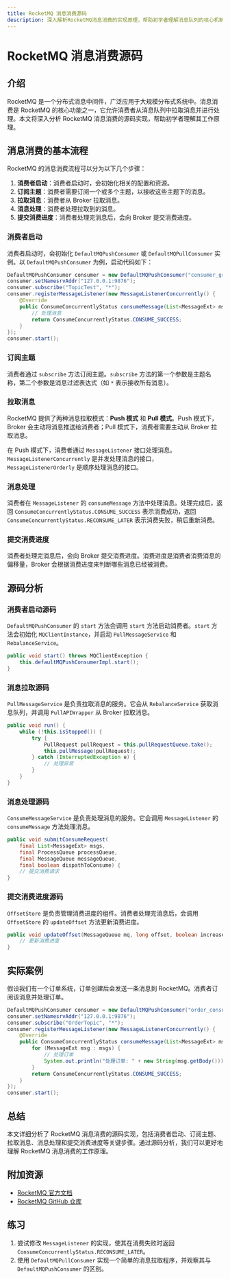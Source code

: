 ```yaml
---
title: RocketMQ 消息消费源码
description: 深入解析RocketMQ消息消费的实现原理，帮助初学者理解消息队列的核心机制。
---
```


# RocketMQ 消息消费源码

## 介绍

RocketMQ 是一个分布式消息中间件，广泛应用于大规模分布式系统中。消息消费是 RocketMQ 的核心功能之一，它允许消费者从消息队列中拉取消息并进行处理。本文将深入分析 RocketMQ 消息消费的源码实现，帮助初学者理解其工作原理。

## 消息消费的基本流程

RocketMQ 的消息消费流程可以分为以下几个步骤：

1. **消费者启动**：消费者启动时，会初始化相关的配置和资源。
2. **订阅主题**：消费者需要订阅一个或多个主题，以接收这些主题下的消息。
3. **拉取消息**：消费者从 Broker 拉取消息。
4. **消息处理**：消费者处理拉取到的消息。
5. **提交消费进度**：消费者处理完消息后，会向 Broker 提交消费进度。

### 消费者启动

消费者启动时，会初始化 `DefaultMQPushConsumer` 或 `DefaultMQPullConsumer` 实例。以 `DefaultMQPushConsumer` 为例，启动代码如下：

```java
DefaultMQPushConsumer consumer = new DefaultMQPushConsumer("consumer_group");
consumer.setNamesrvAddr("127.0.0.1:9876");
consumer.subscribe("TopicTest", "*");
consumer.registerMessageListener(new MessageListenerConcurrently() {
    @Override
    public ConsumeConcurrentlyStatus consumeMessage(List<MessageExt> msgs, ConsumeConcurrentlyContext context) {
        // 处理消息
        return ConsumeConcurrentlyStatus.CONSUME_SUCCESS;
    }
});
consumer.start();
```

### 订阅主题

消费者通过 `subscribe` 方法订阅主题。`subscribe` 方法的第一个参数是主题名称，第二个参数是消息过滤表达式（如 `*` 表示接收所有消息）。

### 拉取消息

RocketMQ 提供了两种消息拉取模式：**Push 模式** 和 **Pull 模式**。Push 模式下，Broker 会主动将消息推送给消费者；Pull 模式下，消费者需要主动从 Broker 拉取消息。

在 Push 模式下，消费者通过 `MessageListener` 接口处理消息。`MessageListenerConcurrently` 是并发处理消息的接口，`MessageListenerOrderly` 是顺序处理消息的接口。

### 消息处理

消费者在 `MessageListener` 的 `consumeMessage` 方法中处理消息。处理完成后，返回 `ConsumeConcurrentlyStatus.CONSUME_SUCCESS` 表示消费成功，返回 `ConsumeConcurrentlyStatus.RECONSUME_LATER` 表示消费失败，稍后重新消费。

### 提交消费进度

消费者处理完消息后，会向 Broker 提交消费进度。消费进度是消费者消费消息的偏移量，Broker 会根据消费进度来判断哪些消息已经被消费。

## 源码分析

### 消费者启动源码

`DefaultMQPushConsumer` 的 `start` 方法会调用 `start` 方法启动消费者。`start` 方法会初始化 `MQClientInstance`，并启动 `PullMessageService` 和 `RebalanceService`。

```java
public void start() throws MQClientException {
    this.defaultMQPushConsumerImpl.start();
}
```

### 消息拉取源码

`PullMessageService` 是负责拉取消息的服务。它会从 `RebalanceService` 获取消息队列，并调用 `PullAPIWrapper` 从 Broker 拉取消息。

```java
public void run() {
    while (!this.isStopped()) {
        try {
            PullRequest pullRequest = this.pullRequestQueue.take();
            this.pullMessage(pullRequest);
        } catch (InterruptedException e) {
            // 处理异常
        }
    }
}
```

### 消息处理源码

`ConsumeMessageService` 是负责处理消息的服务。它会调用 `MessageListener` 的 `consumeMessage` 方法处理消息。

```java
public void submitConsumeRequest(
    final List<MessageExt> msgs,
    final ProcessQueue processQueue,
    final MessageQueue messageQueue,
    final boolean dispathToConsume) {
    // 提交消费请求
}
```

### 提交消费进度源码

`OffsetStore` 是负责管理消费进度的组件。消费者处理完消息后，会调用 `OffsetStore` 的 `updateOffset` 方法更新消费进度。

```java
public void updateOffset(MessageQueue mq, long offset, boolean increaseOnly) {
    // 更新消费进度
}
```

## 实际案例

假设我们有一个订单系统，订单创建后会发送一条消息到 RocketMQ。消费者订阅该消息并处理订单。

```java
DefaultMQPushConsumer consumer = new DefaultMQPushConsumer("order_consumer_group");
consumer.setNamesrvAddr("127.0.0.1:9876");
consumer.subscribe("OrderTopic", "*");
consumer.registerMessageListener(new MessageListenerConcurrently() {
    @Override
    public ConsumeConcurrentlyStatus consumeMessage(List<MessageExt> msgs, ConsumeConcurrentlyContext context) {
        for (MessageExt msg : msgs) {
            // 处理订单
            System.out.println("处理订单: " + new String(msg.getBody()));
        }
        return ConsumeConcurrentlyStatus.CONSUME_SUCCESS;
    }
});
consumer.start();
```

## 总结

本文详细分析了 RocketMQ 消息消费的源码实现，包括消费者启动、订阅主题、拉取消息、消息处理和提交消费进度等关键步骤。通过源码分析，我们可以更好地理解 RocketMQ 消息消费的工作原理。

## 附加资源

- [RocketMQ 官方文档](https://rocketmq.apache.org/docs/)
- [RocketMQ GitHub 仓库](https://github.com/apache/rocketmq)

## 练习

1. 尝试修改 `MessageListener` 的实现，使其在消费失败时返回 `ConsumeConcurrentlyStatus.RECONSUME_LATER`。
2. 使用 `DefaultMQPullConsumer` 实现一个简单的消息拉取程序，并观察其与 `DefaultMQPushConsumer` 的区别。